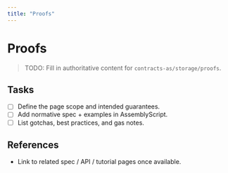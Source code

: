 ```yaml
---
title: "Proofs"
---
```


# Proofs

> TODO: Fill in authoritative content for `contracts-as/storage/proofs`.

## Tasks
- [ ] Define the page scope and intended guarantees.
- [ ] Add normative spec + examples in AssemblyScript.
- [ ] List gotchas, best practices, and gas notes.

## References
- Link to related spec / API / tutorial pages once available.
